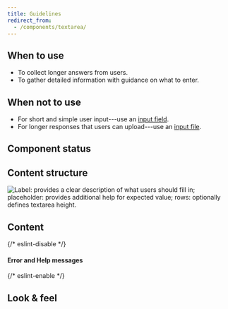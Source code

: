 ```yaml
---
title: Guidelines
redirect_from:
  - /components/textarea/
---
```



<ReactExample exampleId="Textarea-default" />

## When to use

- To collect longer answers from users.
- To gather detailed information with guidance on what to enter.

## When not to use

- For short and simple user input---use an [input field](/components/input/inputfield/).
- For longer responses that users can upload---use an [input file](/components/input/inputfile/).

## Component status

<ComponentStatus component="Textarea" />

## Content structure

![Label: provides a clear description of what users should fill in; placeholder: provides additional help for expected value; rows: optionally defines textarea height.](fileId:4QJZqvBvRrLu6t9mwObCkA;nodeId:171%3A1252)

## Content

<InputLabelsSnippet />

<InputHelpErrorSnippet />

{/* eslint-disable */}

#### Error and Help messages

{/* eslint-enable */}

<ReactExample exampleId="Textarea-states" />

<InputPlaceholderSnippet />

## Look & feel

<InputBackgroundLinkSnippet />
